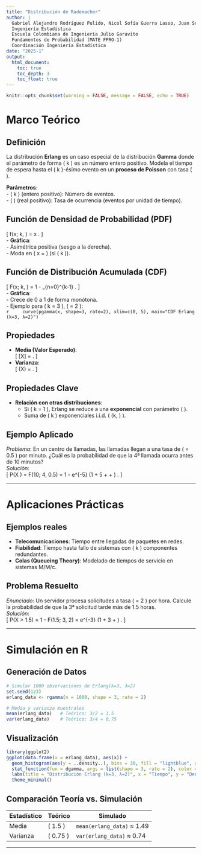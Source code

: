 ```yaml
---
title: "Distribución de Rademacher"
author: |
  Gabriel Alejandro Rodríguez Pulido, Nicol Sofía Guerra Lasso, Juan Sebastián Guayazán Clavijo  
  Ingeniería Estadística  
  Escuela Colombiana de Ingeniería Julio Garavito  
  Fundamentos de Probabilidad (MATE FPRO-1)  
  Coordinación Ingeniería Estadística  
date: "2025-1"
output:
  html_document:
    toc: true
    toc_depth: 3
    toc_float: true
---
```


```r
knitr::opts_chunk$set(warning = FALSE, message = FALSE, echo = TRUE)
```

# **Marco Teórico**  

## **Definición**  
La distribución **Erlang** es un caso especial de la distribución **Gamma** donde el parámetro de forma \( k \) es un número entero positivo. Modela el tiempo de espera hasta el \( k \)-ésimo evento en un **proceso de Poisson** con tasa \( \lambda \).  

**Parámetros**:  
- \( k \) (entero positivo): Número de eventos.  
- \( \lambda \) (real positivo): Tasa de ocurrencia (eventos por unidad de tiempo).  

## **Función de Densidad de Probabilidad (PDF)**  
\[
f(x; k, \lambda) = \frac{\lambda^k x^{k-1} e^{-\lambda x}}{(k-1)!} \quad \text{para } x \geq 0.
\]  
- **Gráfica**:  
  - Asimétrica positiva (sesgo a la derecha).  
  - Moda en \( x = \frac{k-1}{\lambda} \) (si \( k \geq 1 \)).  

## **Función de Distribución Acumulada (CDF)**  
\[
F(x; k, \lambda) = 1 - \sum_{n=0}^{k-1} \frac{(\lambda x)^n e^{-\lambda x}}{n!}.
\]  
- **Gráfica**:  
  - Crece de 0 a 1 de forma monótona.  
  - Ejemplo para \( k = 3 \), \( \lambda = 2 \):  
    ```r
    curve(pgamma(x, shape=3, rate=2), xlim=c(0, 5), main="CDF Erlang (k=3, λ=2)")
    ```  

## **Propiedades**
- **Media (Valor Esperado)**:  
  \[
  \mathbb{E}[X] = \frac{k}{\lambda}.
  \]  
- **Varianza**:  
  \[
  \text{Var}(X) = \frac{k}{\lambda^2}.
  \]

## **Propiedades Clave**
- **Relación con otras distribuciones**:  
  - Si \( k = 1 \), Erlang se reduce a una **exponencial** con parámetro \( \lambda \).  
  - Suma de \( k \) exponenciales i.i.d. \( \sim \text{Erlang}(k, \lambda) \).  

## **Ejemplo Aplicado**  
*Problema*: En un centro de llamadas, las llamadas llegan a una tasa de \( \lambda = 0.5 \) por minuto. ¿Cuál es la probabilidad de que la 4ª llamada ocurra antes de 10 minutos?  
*Solución*:  
\[
P(X \leq 10) = F(10; 4, 0.5) = 1 - e^{-5} \left(1 + 5 + \frac{5^2}{2} + \frac{5^3}{6}\right) \approx 0.735.
\]  

---

# **Aplicaciones Prácticas**  
## **Ejemplos reales**
- **Telecomunicaciones**: Tiempo entre llegadas de paquetes en redes.  
- **Fiabilidad**: Tiempo hasta fallo de sistemas con \( k \) componentes redundantes.  
- **Colas (Queueing Theory)**: Modelado de tiempos de servicio en sistemas M/M/c.  

## **Problema Resuelto**  
*Enunciado*: Un servidor procesa solicitudes a tasa \( \lambda = 2 \) por hora. Calcule la probabilidad de que la 3ª solicitud tarde más de 1.5 horas.  
*Solución*:  
\[
P(X > 1.5) = 1 - F(1.5; 3, 2) = e^{-3} \left(1 + 3 + \frac{3^2}{2}\right) \approx 0.423.
\]  

---

# **Simulación en R**  

## **Generación de Datos**  
```r
# Simular 1000 observaciones de Erlang(k=3, λ=2)
set.seed(123)
erlang_data <- rgamma(n = 1000, shape = 3, rate = 2)

# Media y varianza muestrales
mean(erlang_data)   # Teórico: 3/2 = 1.5
var(erlang_data)    # Teórico: 3/4 = 0.75
```

## **Visualización**  
```r
library(ggplot2)
ggplot(data.frame(x = erlang_data), aes(x)) +
  geom_histogram(aes(y = ..density..), bins = 30, fill = "lightblue", alpha = 0.7) +
  stat_function(fun = dgamma, args = list(shape = 3, rate = 2), color = "red", linewidth = 1) +
  labs(title = "Distribución Erlang (k=3, λ=2)", x = "Tiempo", y = "Densidad") +
  theme_minimal()
```

## **Comparación Teoría vs. Simulación**  
| **Estadístico** | **Teórico** | **Simulado** |  
|-----------------|-------------|--------------|  
| Media          | \( 1.5 \)   | `mean(erlang_data)` ≈ 1.49 |  
| Varianza       | \( 0.75 \)  | `var(erlang_data)` ≈ 0.74 |  

---
